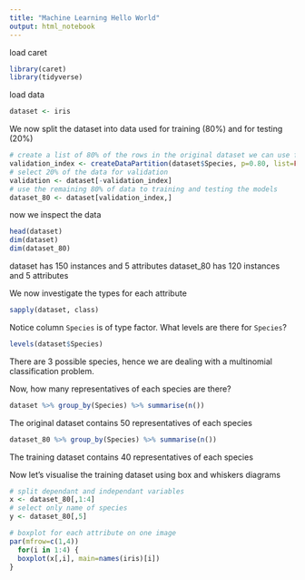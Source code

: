 ---
title: "Machine Learning Hello World"
output: html_notebook
---


load caret
```{r}
library(caret)
library(tidyverse)
```
load data
```{r}
dataset <- iris
```

We now split the dataset into data used for training (80%) and for testing (20%)
```{r}
# create a list of 80% of the rows in the original dataset we can use for training
validation_index <- createDataPartition(dataset$Species, p=0.80, list=FALSE)
# select 20% of the data for validation
validation <- dataset[-validation_index]
# use the remaining 80% of data to training and testing the models
dataset_80 <- dataset[validation_index,]
```
now we inspect the data
```{r}
head(dataset)
dim(dataset)
dim(dataset_80)
```
dataset has 150 instances and 5 attributes
dataset_80 has 120 instances and 5 attributes

We now investigate the types for each attribute
```{r}
sapply(dataset, class)
```
Notice column `Species` is of type factor. What levels are there for `Species`?
```{r}
levels(dataset$Species)
```
There are 3 possible species, hence we are dealing with a multinomial classification problem.

Now, how many representatives of each species are there?
```{r}
dataset %>% group_by(Species) %>% summarise(n())
```
The original dataset contains 50 representatives of each species
```{r}
dataset_80 %>% group_by(Species) %>% summarise(n())
```
The training dataset contains 40 representatives of each species

Now let's visualise the training dataset using box and whiskers diagrams
```{r}
# split dependant and independant variables
x <- dataset_80[,1:4]
# select only name of species
y <- dataset_80[,5]
```

```{r}
# boxplot for each attribute on one image
par(mfrow=c(1,4))
  for(i in 1:4) {
  boxplot(x[,i], main=names(iris)[i])
}
```








